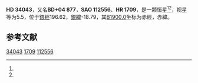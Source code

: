 {{Starbox begin
| name = HD 34043
}}
{{Starbox observe
| epoch = [[J2000.0|J2000.0]]
| constell = {{星座名待查}}<ref name=SIMBAD>{{cite web
 | url=http://simbad.u-strasbg.fr/simbad/sim-id?Ident=HR+1709
 | title=Pulsating variable Star
 | publisher=Centre de Données astronomiques de Strasbourg
 | work=SIMBAD
 | accessdate=2012-07-13
 | archive-date=2016-03-17
 | archive-url=https://web.archive.org/web/20160317171726/http://simbad.u-strasbg.fr/simbad/sim-id?Ident=HR+1709
 | dead-url=no
 }}</ref><ref name=DATA>{{cite web
 | url=http://vizier.u-strasbg.fr/viz-bin/VizieR-5?-out.add=.&-source=5050&-corr=PK=HR&-out.max=9999&HR=1709
 | title=VizieR Detailed Page
 | accessdate=2012-07-13
 | archive-date=2016-03-05
 | archive-url=https://web.archive.org/web/20160305094041/http://vizier.u-strasbg.fr/viz-bin/VizieR-5?-out.add=.&-source=5050&-corr=PK=HR&-out.max=9999&HR=1709
 | dead-url=no
 }}</ref>
| 星官 = 
| ra = {{RA|5|14|44.1}}<ref name=SIMBAD /><ref name=DATA />
| dec = {{DEC|+5|9|22}}<ref name=SIMBAD /><ref name=DATA />
| appmag_v = 5.5<ref name=SIMBAD /><ref name=DATA />
}}
{{Starbox character
| class = gK4<ref name=SIMBAD /><ref name=DATA />
| b-v = 1.37<ref name=SIMBAD /><ref name=DATA />
| u-b = 1.55<ref name=SIMBAD /><ref name=DATA />
| r-i = <ref name=SIMBAD /><ref name=DATA />
| variable = 
}}
{{Starbox astrometry
| radial_v = 1.55
| prop_mo_ra = -8
| parallax = 
| p_error = 
}}
{{Starbox catalog
| names =BD+04 877，[[SAO星表|SAO]] 112556，[[HD星表|HD]] 34043，[[HR星表|HR]] 1709}}
{{Starbox reference |Simbad=HR+1709}}
{{Starbox end}}

'''HD 34043'''，又名'''BD+04 877'''，'''SAO 112556'''、'''HR 1709'''，是一颗恒星<ref name=SIMBAD /><ref name=DATA />，视星等为5.5，位于[[銀道座標系|銀經]]196.62，[[銀道座標系|銀緯]]-18.79，其[[B1900.0|B1900.0]]坐标为赤經{{RA|5|9|25}}，赤緯{{DEC|+5|-18.79|25}}。

== 参考文献 ==
{{reflist}}

{{star-stub}}

[[Category:HD和HDE天體|34043]]
[[Category:HR天體|1709]]
[[Category:SAO天體|112556]]